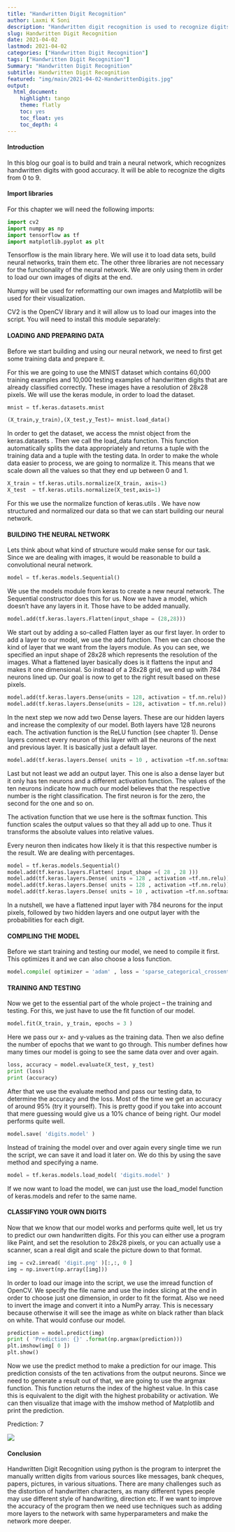```yaml
---
title: "Handwritten Digit Recognition"
author: Laxmi K Soni 
description: "Handwritten digit recognition is used to recognize digits which are written by hand using artificial neural networks."
slug: Handwritten Digit Recognition
date: 2021-04-02
lastmod: 2021-04-02
categories: ["Handwritten Digit Recognition"]
tags: ["Handwritten Digit Recognition"]
Summary: "Handwritten Digit Recognition"
subtitle: Handwritten Digit Recognition
featured: "img/main/2021-04-02-HandwrittenDigits.jpg"
output:
  html_document:
    highlight: tango
    theme: flatly
    toc: yes
    toc_float: yes
    toc_depth: 4
---
```




#### Introduction

In this blog our goal is to build and train a neural network, which recognizes handwritten digits with good accuracy. It will be able to recognize the digits from 0 to 9.

#### Import libraries

For this chapter we will need the following imports:
```python
import cv2
import numpy as np
import tensorflow as tf
import matplotlib.pyplot as plt
```

Tensorflow is the main library here. We will use it to load data sets, build neural networks, train them etc. The other three libraries are not necessary for the functionality of the neural network. We are only using them in order to load our own images of digits at the end.

Numpy will be used for reformatting our own images and Matplotlib will be used for their visualization.

CV2 is the OpenCV library and it will allow us to load our images into the script. You will need to install this module separately:


#### LOADING AND PREPARING DATA


Before we start building and using our neural network, we need to first get some training data and prepare it.

For this we are going to use the MNIST dataset which contains 60,000 training examples and 10,000 testing examples of handwritten digits that are already classified correctly. These images have a resolution of 28x28 pixels. We will use the keras module, in order to load the dataset.


```python

mnist = tf.keras.datasets.mnist

(X_train,y_train),(X_test,y_Test)= mnist.load_data()
```


In order to get the dataset, we access the mnist object from the keras.datasets . Then we call the load_data function. This function automatically splits the data appropriately and returns a tuple with the training data and a tuple with the testing data.
In order to make the whole data easier to process, we are going to normalize it. This means that we scale down all the values so that they end up between 0 and 1.
```python

X_train = tf.keras.utils.normalize(X_train, axis=1)
X_test  = tf.keras.utils.normalize(X_test,axis=1)
```

For this we use the normalize function of keras.utils . We have now structured and normalized our data so that we can start building our neural network.


#### BUILDING THE NEURAL NETWORK

Lets think about what kind of structure would make sense for our task. Since we are dealing with images, it would be reasonable to build a convolutional neural network.

```python

model = tf.keras.models.Sequential()
```

We use the models module from keras to create a new neural network. The Sequential constructor does this for us. Now we have a model, which doesn’t have any layers in it. Those have to be added manually.


```python
model.add(tf.keras.layers.Flatten(input_shape = (28,28)))
```
We start out by adding a so-called Flatten layer as our first layer. In order to add a layer to our model, we use the add function. Then we can choose the kind of layer that we want from the layers module. As you can see, we specified an input shape of 28x28 which represents the resolution of the images. What a flattened layer basically does is it flattens the input and makes it one dimensional. So instead of a 28x28 grid, we end up with 784 neurons lined up. Our goal is now to get to the right result based on these pixels.

```python

model.add(tf.keras.layers.Dense(units = 128, activation = tf.nn.relu))
model.add(tf.keras.layers.Dense(units = 128, activation = tf.nn.relu))
```
In the next step we now add two Dense layers. These are our hidden layers and increase the complexity of our model. Both layers have 128 neurons each. The activation function is the ReLU function (see chapter 1). Dense layers connect every neuron of this layer with all the neurons of the next and previous layer. It is basically just a default layer.
```python

model.add(tf.keras.layers.Dense( units = 10 , activation =tf.nn.softmax))
```
Last but not least we add an output layer. This one is also a dense layer but it only has ten neurons and a different activation function. The values of the ten neurons indicate how much our model believes that the respective number is the right classification. The first neuron is for the zero, the second for the one and so on.

The activation function that we use here is the softmax function. This function scales the output values so that they all add up to one. Thus it transforms the absolute values into relative values.

Every neuron then indicates how likely it is that this respective number is the result. We are dealing with percentages.
```python

model = tf.keras.models.Sequential()
model.add(tf.keras.layers.Flatten( input_shape =( 28 , 28 )))
model.add(tf.keras.layers.Dense( units = 128 , activation =tf.nn.relu))
model.add(tf.keras.layers.Dense( units = 128 , activation =tf.nn.relu))
model.add(tf.keras.layers.Dense( units = 10 , activation =tf.nn.softmax))
```

In a nutshell, we have a flattened input layer with 784 neurons for the input pixels, followed by two hidden layers and one output layer with the probabilities for each digit.


#### COMPILING THE MODEL
Before we start training and testing our model, we need to compile it first. This optimizes it and we can also choose a loss function.

```python

model.compile( optimizer = 'adam' , loss = 'sparse_categorical_crossentropy' , metrics =[ 'accuracy' ])
```

#### TRAINING AND TESTING

Now we get to the essential part of the whole project – the training and testing. For this, we just have to use the fit function of our model.

```python
model.fit(X_train, y_train, epochs = 3 )
```

Here we pass our x- and y-values as the training data. Then we also define the number of epochs that we want to go through. This number defines how many times our model is going to see the same data over and over again.

```python

loss, accuracy = model.evaluate(X_test, y_test)
print (loss)
print (accuracy)
```
After that we use the evaluate method and pass our testing data, to determine the accuracy and the loss. Most of the time we get an accuracy of around 95% (try it yourself). This is pretty good if you take into account that mere guessing would give us a 10% chance of being right. Our model performs quite well.
```python

model.save( 'digits.model' )
```
Instead of training the model over and over again every single time we run the script, we can save it and load it later on. We do this by using the save method and specifying a name.
```python

model = tf.keras.models.load_model( 'digits.model' )
```
If we now want to load the model, we can just use the load_model function of keras.models and refer to the same name.

#### CLASSIFYING YOUR OWN DIGITS

Now that we know that our model works and performs quite well, let us try to predict our own handwritten digits. For this you can either use a program like Paint, and set the resolution to 28x28 pixels, or you can actually use a scanner, scan a real digit and scale the picture down to that format.
```python

img = cv2.imread( 'digit.png' )[:,:, 0 ]
img = np.invert(np.array([img]))
```
In order to load our image into the script, we use the imread function of OpenCV. We specify the file name and use the index slicing at the end in order to choose just one dimension, in order to fit the format. Also we need to invert the image and convert it into a NumPy array. This is necessary because otherwise it will see the image as white on black rather than black on white. That would confuse our model.
```python
prediction = model.predict(img)
print ( 'Prediction: {}' .format(np.argmax(prediction)))
plt.imshow(img[ 0 ])
plt.show() 
```

Now we use the predict method to make a prediction for our image. This prediction consists of the ten activations from the output neurons. Since we need to generate a result out of that, we are going to use the argmax function. This function returns the index of the highest value. In this case this is equivalent to the digit with the highest probability or activation. We can then visualize that image with the imshow method of Matplotlib and print the prediction.

Prediction: 7

![](/img/main/classifiedDigit7.png)


#### Conclusion

Handwritten Digit Recognition using python is the program to interpret the manually written digits from various sources like messages, bank cheques, papers, pictures, in various situations. There are many challenges such as the distortion of handwritten characters, as many different types people may use different style of handwriting, direction etc. If we want to improve the accuracy of the program then we need use techniques such as adding more layers to the network with same hyperparameters and make the network more deeper.



